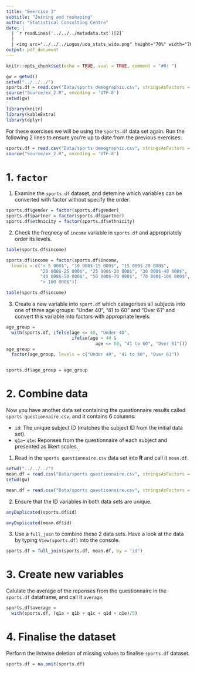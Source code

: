 ```yaml
---
title: "Exercise 3"
subtitle: "Joining and reshaping"
author: "Statistical Consulting Centre"
date: |
  | `r readLines('../../../metadata.txt')[2]`
  |
  | <img src="../../../Logos/uoa_stats_wide.png" height="70%" width="70%">
output: pdf_document
---
```


```r
knitr::opts_chunk$set(echo = TRUE, eval = TRUE, comment = "#R: ")

gw = getwd()
setwd("../../../")
sports.df = read.csv("Data/sports demographic.csv", stringsAsFactors = FALSE)
source("Source/ex_2.R", encoding = 'UTF-8')
setwd(gw)

library(knitr)
library(kableExtra)
library(dplyr)
```

For these exercises we will be using the `sports.df` data set again. Run the following 2 lines to ensure you're up to date from the previous exercises:

```r
sports.df = read.csv("Data/sports demographic.csv", stringsAsFactors = FALSE)
source("Source/ex_2.R", encoding = 'UTF-8')
```

# 1. `factor`

1. Examine the `sports.df` dataset, and detemine which variables can be converted with factor without specify the order.

```r
sports.df$gender = factor(sports.df$gender)
sports.df$partner = factor(sports.df$partner)
sports.df$ethnicity = factor(sports.df$ethnicity)
```

2. Check the freqnecy of `income` variable in `sports.df` and appropriately order its levels. 

```r

table(sports.df$income)

sports.df$income = factor(sports.df$income, 
  levels = c("< 5 000$", "10 000$-15 000$", "15 000$-20 000$",
             "20 000$-25 000$", "25 000$-30 000$", "30 000$-40 000$",
             "40 000$-50 000$", "50 000$-70 000$", "70 000$-100 000$",
             "> 100 000$"))

table(sports.df$income)

```

3. Create a new variable into `sport.df` which categorises all subjects into one of three age groups: "Under 40", "41 to 60" and "Over 61" and convert this variable into factors with appropriate levels.


```r
age_group = 
  with(sports.df, ifelse(age <= 40, "Under 40",
                         ifelse(age > 40 &
                                  age <= 60, "41 to 60", "Over 61")))
age_group =
  factor(age_group, levels = c("Under 40", "41 to 60", "Over 61"))


sports.df$age_group = age_group
```



# 2. Combine data

Now you have another data set containing the questionnaire results called `sports questionnaire.csv`, and it contains 6 columns: 

- `id`: The unique subject ID (matches the subject ID from the initial data set).
- `q1a`-- `q1e`: Reponses from the questionnaire of each subject and presented as likert scales. 


1. Read in the `sports questionnaire.csv` data set into **R** and call it `mean.df`.

```r
setwd("../../../")
mean.df = read.csv("Data/sports questionnaire.csv", stringsAsFactors = FALSE)
setwd(gw)
```

```r
mean.df = read.csv("Data/sports questionnaire.csv", stringsAsFactors = FALSE)
```

2. Ensure that the ID variables in both data sets are unique.

```r
anyDuplicated(sports.df$id)

anyDuplicated(mean.df$id)
```

3. Use a `full_join` to combine these 2 data sets. Have a look at the data by typing `View(sports.df)` into the console.

```r
sports.df = full_join(sports.df, mean.df, by = "id")

```


# 3. Create new variables

Calulate the average of the reponses from the questionnaire in the `sports.df` dataframe, and call it `average`.

```r
sports.df$average = 
  with(sports.df, (q1a + q1b + q1c + q1d + q1e)/5)
```

# 4. Finalise the dataset

Perform the listwise deletion of missing values to finalise `sports.df` dataset.

```r
sports.df = na.omit(sports.df)
```

